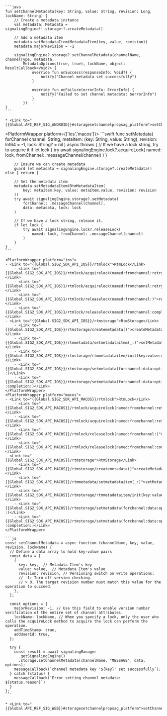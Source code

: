 <PlatformWrapper platform='android'>

    ```java
    fun setChannelMetadata(key: String, value: String, revision: Long, lockName: String) {
        // Create a metadata instance
        val metadata: Metadata = signalingEngine!!.storage!!.createMetadata()

        // Add a metadata item
        metadata.setMetadataItem(MetadataItem(key, value, revision))
        metadata.majorRevision = -1

        signalingEngine?.storage?.setChannelMetadata(channelName, channelType, metadata,
            MetadataOptions(true, true), lockName, object: ResultCallback<Void?> {
                override fun onSuccess(responseInfo: Void?) {
                    notify("Channel metadata set successfully")
                }

                override fun onFailure(errorInfo: ErrorInfo) {
                    notify("Failed to set channel metadata: $errorInfo")
                }
            })
    }
    ```
    
    * <Link to="{{Global.API_REF_SIG_ANDROID}}#storagesetchannelpropsag_platform">setChannelMetadata</Link>

</PlatformWrapper>

<PlatformWrapper platform={['ios','macos']}>
    ```swift
    func setMetadata(
        forChannel channel: String,
        metaItem: (key: String, value: String), revision: Int64 = -1,
        lock: String? = nil
    ) async throws {
        // If we have a lock string, try to acquire it
        if let lock {
            try await signalingEngine.lock?.acquireLock(
                named: lock, fromChannel: .messageChannel(channel)
            )
        }

        // Ensure we can create metadata
        guard let metadata = signalingEngine.storage?.createMetadata() else { return }

        // Set the metadata item
        metadata.setMetadataItem(RtmMetadataItem(
            key: metaItem.key, value: metaItem.value, revision: revision
        ))
        try await signalingEngine.storage?.setMetadata(
            forChannel: .messageChannel(channel),
            data: metadata, lock: lock
        )

        // If we have a lock string, release it.
        if let lock {
            try await signalingEngine.lock?.releaseLock(
                named: lock, fromChannel: .messageChannel(channel)
            )
        }
    }
    ```

    <PlatformWrapper platform="ios">
    - <Link to="{{Global.SIG2_SDK_API_IOS}}/rtmlock">RtmLock</Link>
        - <Link to="{{Global.SIG2_SDK_API_IOS}}/rtmlock/acquirelock(named:fromchannel:retry:)">acquireLock(named:fromChannel:retry:)</Link>
        - <Link to="{{Global.SIG2_SDK_API_IOS}}/rtmlock/acquirelock(named:fromchannel:retry:completion:)">acquireLock(named:fromChannel:retry:completion:)</Link>
        - <Link to="{{Global.SIG2_SDK_API_IOS}}/rtmlock/releaselock(named:fromchannel:)">releaseLock(named:fromChannel:)</Link>
        - <Link to="{{Global.SIG2_SDK_API_IOS}}/rtmlock/releaselock(named:fromchannel:completion:)">releaseLock(named:fromChannel:completion:)</Link>
    - <Link to="{{Global.SIG2_SDK_API_IOS}}/rtmstorage">RtmStorage</Link>
        - <Link to="{{Global.SIG2_SDK_API_IOS}}/rtmstorage/createmetadata()">createMetadata()</Link>
        - <Link to="{{Global.SIG2_SDK_API_IOS}}/rtmmetadata/setmetadataitem(_:)">setMetadataItem(_:)</Link>
        - <Link to="{{Global.SIG2_SDK_API_IOS}}/rtmstorage/rtmmetadataitem/init(key:value:revision:)">RtmMetadataItem(key:value:revision:)</Link>
        - <Link to="{{Global.SIG2_SDK_API_IOS}}/rtmstorage/setmetadata(forchannel:data:options:lock:)">setMetadata(forChannel:data:options:lock​:)</Link>
        - <Link to="{{Global.SIG2_SDK_API_IOS}}/rtmstorage/setmetadata(forchannel:data:options:lock:completion:)">setMetadata(forChannel:data:options:lock​:completion:)</Link>
    </PlatformWrapper>
    <PlatformWrapper platform="macos">
    - <Link to="{{Global.SIG2_SDK_API_MACOS}}/rtmlock">RtmLock</Link>
        - <Link to="{{Global.SIG2_SDK_API_MACOS}}/rtmlock/acquirelock(named:fromchannel:retry:)">acquireLock(named:fromChannel:retry:)</Link>
        - <Link to="{{Global.SIG2_SDK_API_MACOS}}/rtmlock/acquirelock(named:fromchannel:retry:completion:)">acquireLock(named:fromChannel:retry:completion:)</Link>
        - <Link to="{{Global.SIG2_SDK_API_MACOS}}/rtmlock/releaselock(named:fromchannel:)">releaseLock(named:fromChannel:)</Link>
        - <Link to="{{Global.SIG2_SDK_API_MACOS}}/rtmlock/releaselock(named:fromchannel:completion:)">releaseLock(named:fromChannel:completion:)</Link>
    - <Link to="{{Global.SIG2_SDK_API_MACOS}}/rtmstorage">RtmStorage</Link>
        - <Link to="{{Global.SIG2_SDK_API_MACOS}}/rtmstorage/createmetadata()">createMetadata()</Link>
        - <Link to="{{Global.SIG2_SDK_API_MACOS}}/rtmmetadata/setmetadataitem(_:)">setMetadataItem(_:)</Link>
        - <Link to="{{Global.SIG2_SDK_API_MACOS}}/rtmstorage/rtmmetadataitem/init(key:value:revision:)">RtmMetadataItem(key:value:revision:)</Link>
        - <Link to="{{Global.SIG2_SDK_API_MACOS}}/rtmstorage/setmetadata(forchannel:data:options:lock:)">setMetadata(forChannel:data:options:lock​:)</Link>
        - <Link to="{{Global.SIG2_SDK_API_MACOS}}/rtmstorage/setmetadata(forchannel:data:options:lock:completion:)">setMetadata(forChannel:data:options:lock​:completion:)</Link>
    </PlatformWrapper>
</PlatformWrapper>

<PlatformWrapper platform = 'web'>

    ```js
    const setChannelMetadata = async function (channelName, key, value, revision, lockName) {
      // Define a data array to hold key-value pairs
      const data = [
        {
          key: key,  // Metadata Item's key
          value: value,  // Metadata Item's value
          revision: revision, // Versioning switch on write operations:
          // -1: Turn off version checking.
          // > 0, The target revision number must match this value for the operation to succeed.
        },
      ];

      const options = {
        majorRevision: -1, // Use this field to enable version number verification of the entire set of channel attributes.
        lockName: lockName, // When you specify a lock, only the user who calls the acquireLock method to acquire the lock can perform the operation.
        addTimeStamp: true,
        addUserId: true,
      };

      try {
        const result = await signalingManager
          .getSignalingEngine()
          .storage.setChannelMetadata(channelName, "MESSAGE", data, options);
        messageCallback(`channel metadata key '${key}' set successfully`);
      } catch (status) {
        messageCallback(`Error setting channel metadata: ${status.reason}`)
      }
    };
    ```

    * <Link to="{{Global.API_REF_SIG_WEB}}#storagesetchannelpropsag_platform">setChannelMetadata</Link>
</PlatformWrapper>


